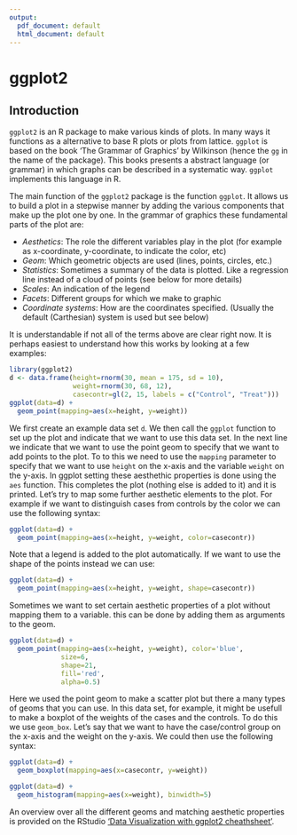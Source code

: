 ```yaml
---
output:
  pdf_document: default
  html_document: default
---
```

# ggplot2

## Introduction

`ggplot2` is an R package to make various kinds of plots. In many ways it functions as a alternative to base R plots or plots from lattice. `ggplot` is based on the book 'The Grammar of Graphics' by Wilkinson (hence the `gg` in the name of the package). This books presents a abstract language (or grammar) in which graphs can be described in a systematic way. `ggplot` implements this language in R.

The main function of the `ggplot2` package is the function `ggplot`. It allows us to build a plot in a stepwise manner by adding the various components that make up the plot one by one. 
In the grammar of graphics these fundamental parts of the plot are:

  * *Aesthetics*: The role the different variables play in the plot (for example as x-coordinate, y-coordinate, to indicate the color, etc)
  * *Geom*: Which geometric objects are used (lines, points, circles, etc.)
  * *Statistics*: Sometimes a summary of the data is plotted. Like a regression line instead of a cloud of points (see below for more details)
  * *Scales*: An indication of the legend
  * *Facets*: Different groups for which we make to graphic
  * *Coordinate systems*: How are the coordinates specified. (Usually the default (Carthesian) system is used but see below) 

It is understandable if not all of the terms above are clear right now.  It is perhaps easiest to understand how this works by looking at a few examples:

```r
library(ggplot2)
d <- data.frame(height=rnorm(30, mean = 175, sd = 10),
                weight=rnorm(30, 68, 12),
                casecontr=gl(2, 15, labels = c("Control", "Treat")))
ggplot(data=d) +
  geom_point(mapping=aes(x=height, y=weight))
```
We first create an example data set `d`. We then call the `ggplot` function to set up the plot and indicate that we want to use this data set.  In the next line we indicate that we want to use the point geom to specify that we want to add points to the plot. To to this we need to use the `mapping` parameter to specify that we want to use `height` on the x-axis and the variable `weight` on the y-axis. In ggplot setting these aesthethic properties is done using the `aes` function. This completes the plot (nothing else is added to it) and it is printed. 
Let's try to map some further aesthetic elements to the plot. For example if we want to distinguish cases from controls by the color we can use the following syntax:
```r
ggplot(data=d) +
  geom_point(mapping=aes(x=height, y=weight, color=casecontr))
```

Note that a legend is added to the plot automatically. If we want to use the shape of the points instead we can use:
```r
ggplot(data=d) +
  geom_point(mapping=aes(x=height, y=weight, shape=casecontr))
```

Sometimes we want to set certain aesthetic properties of a plot without mapping them to a variable. this can be done by adding them as arguments to the geom.


```r
ggplot(data=d) +
  geom_point(mapping=aes(x=height, y=weight), color='blue',
             size=6,
             shape=21,
             fill='red',
             alpha=0.5)

```

Here we used the point geom to make a scatter plot but there a many types of geoms that you can use. In this data set, for example, it might be usefull to make a boxplot of the weights of the cases and the controls. To do this we use `geom_box`. Let's say that we want to have the case/control group on the x-axis and the weight on the y-axis. We could then use the following syntax:  
```r
ggplot(data=d) +
  geom_boxplot(mapping=aes(x=casecontr, y=weight))
```

```r
ggplot(data=d) +
  geom_histogram(mapping=aes(x=weight), binwidth=5)
```

An overview over all the different geoms and matching aesthetic properties is provided on the RStudio ['Data Visualization with ggplot2 cheathsheet'](https://www.rstudio.com/wp-content/uploads/2015/03/ggplot2-cheatsheet.pdf). 
